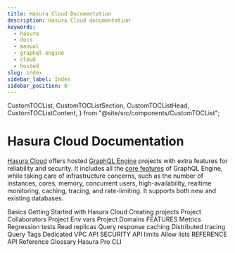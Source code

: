 ```yaml
---
title: Hasura Cloud Documentation
description: Hasura Cloud documentation
keywords:
  - hasura
  - docs
  - manual
  - graphql engine
  - cloud
  - hosted
slug: index
sidebar_label: Index
sidebar_position: 0
---
```


  CustomTOCList,
  CustomTOCListSection,
  CustomTOCListHead,
  CustomTOCListContent,
} from "@site/src/components/CustomTOCList";

# Hasura Cloud Documentation

[Hasura Cloud](https://cloud.hasura.io/signup/?pg=docs&plcmt=body&cta=hasura-cloud&tech=default) offers hosted [GraphQL Engine](https://github.com/hasura/graphql-engine) projects with extra features for reliability and security. It includes all the [core features](/graphql/core/index.mdx) of GraphQL Engine, while taking care of infrastructure concerns, such as the number of instances, cores, memory, concurrent users, high-availability, realtime monitoring, caching, tracing, and rate-limiting. It supports both new and existing databases.

<CustomTOCList>
  <CustomTOCListSection>
    <CustomTOCListHead>Basics</CustomTOCListHead>
    <CustomTOCListContent>
      <Link to="/latest/graphql/cloud/getting-started/index">
        Getting Started with Hasura Cloud
      </Link>
      <Link to="/latest/graphql/cloud/projects/create">Creating projects</Link>
      <Link to="/latest/graphql/cloud/projects/collaborators">
        Project Collaborators
      </Link>
      <Link to="/latest/graphql/cloud/projects/env-vars">Project Env vars</Link>
      <Link to="/latest/graphql/cloud/projects/domains">Project Domains</Link>
    </CustomTOCListContent>
  </CustomTOCListSection>
  <CustomTOCListSection>
    <CustomTOCListHead>FEATURES</CustomTOCListHead>
    <CustomTOCListContent>
      <Link to="/latest/graphql/cloud/metrics/index">Metrics</Link>
      <Link to="/latest/graphql/cloud/regression-tests">Regression tests</Link>
      <Link to="/latest/graphql/cloud/read-replicas">Read replicas</Link>
      <Link to="/latest/graphql/cloud/response-caching">Query response caching</Link>
      <Link to="/latest/graphql/cloud/tracing">Distributed tracing</Link>
      <Link to="/latest/graphql/cloud/query-tags">Query Tags</Link>
      <Link to="/latest/graphql/cloud/dedicated-vpc">Dedicated VPC</Link>
    </CustomTOCListContent>
  </CustomTOCListSection>
  <CustomTOCListSection>
    <CustomTOCListHead>API SECURITY</CustomTOCListHead>
    <CustomTOCListContent>
      <Link to="/latest/graphql/cloud/security/api-limits">API limits</Link>
      <Link to="/latest/graphql/cloud/security/allow-lists">Allow lists</Link>
    </CustomTOCListContent>
  </CustomTOCListSection>
  <CustomTOCListSection>
    <CustomTOCListHead>REFERENCE</CustomTOCListHead>
    <CustomTOCListContent>
      <Link to="/latest/graphql/cloud/api-reference">API Reference</Link>
      <Link to="/latest/graphql/cloud/glossary">Glossary</Link>
      <Link to="/latest/graphql/cloud/hasurapro-cli/index">Hasura Pro CLI</Link>
    </CustomTOCListContent>
  </CustomTOCListSection>
</CustomTOCList>
